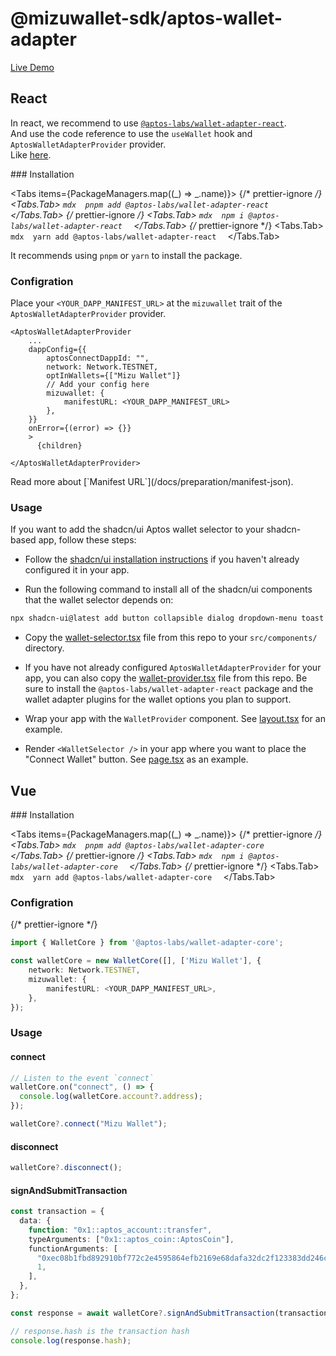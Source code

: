 
# @mizuwallet-sdk/aptos-wallet-adapter

[Live Demo](https://aptos-labs.github.io/aptos-wallet-adapter/)

## React

In react, we recommend to use [`@aptos-labs/wallet-adapter-react`](https://github.com/aptos-labs/aptos-wallet-adapter/tree/main/packages/wallet-adapter-react).  
And use the code reference to use the `useWallet` hook and `AptosWalletAdapterProvider` provider.  
Like [here](https://github.com/aptos-labs/aptos-wallet-adapter/blob/main/apps/nextjs-example/src/components/WalletProvider.tsx).

<Steps>
### Installation

<Tabs items={PackageManagers.map((_) => _.name)}>
  {/* prettier-ignore */}
  <Tabs.Tab>
    ```mdx 
	pnpm add @aptos-labs/wallet-adapter-react 
	```
  </Tabs.Tab>
  {/* prettier-ignore */}
  <Tabs.Tab>
    ```mdx 
	npm i @aptos-labs/wallet-adapter-react 
	```
  </Tabs.Tab>
  {/* prettier-ignore */}
  <Tabs.Tab>
    ```mdx 
	yarn add @aptos-labs/wallet-adapter-react 
	```
  </Tabs.Tab>
</Tabs>

<Callout>It recommends using `pnpm` or `yarn` to install the package.</Callout>

### Configration

Place your `<YOUR_DAPP_MANIFEST_URL>` at the `mizuwallet` trait of the `AptosWalletAdapterProvider` provider.

```mdx
<AptosWalletAdapterProvider
	...
	dappConfig={{
		aptosConnectDappId: "",
		network: Network.TESTNET,
		optInWallets={["Mizu Wallet"]}
    	// Add your config here
    	mizuwallet: {
    		manifestURL: <YOUR_DAPP_MANIFEST_URL>
    	},
    }}
    onError={(error) => {}}
    >
      {children}

</AptosWalletAdapterProvider>
```

<Callout>
  Read more about [`Manifest URL`](/docs/preparation/manifest-json).
</Callout>

### Usage

If you want to add the shadcn/ui Aptos wallet selector to your shadcn-based app, follow these steps:

- Follow the [shadcn/ui installation instructions](https://ui.shadcn.com/docs/installation) if you haven't already configured it in your app.

- Run the following command to install all of the shadcn/ui components that the wallet selector depends on:

```bash
npx shadcn-ui@latest add button collapsible dialog dropdown-menu toast
```

- Copy the [wallet-selector.tsx](./src/components/WalletSelector.tsx) file from this repo to your `src/components/` directory.

- If you have not already configured `AptosWalletAdapterProvider` for your app, you can also copy the [wallet-provider.tsx](./src/components/WalletProvider.tsx) file from this repo. Be sure to install the `@aptos-labs/wallet-adapter-react` package and the wallet adapter plugins for the wallet options you plan to support.

- Wrap your app with the `WalletProvider` component. See [layout.tsx](./src/app/layout.tsx) for an example.

- Render `<WalletSelector />` in your app where you want to place the "Connect Wallet" button. See [page.tsx](./src/app/page.tsx) as an example.

</Steps>

## Vue

<Steps>
### Installation

<Tabs items={PackageManagers.map((_) => _.name)}>
  {/* prettier-ignore */}
  <Tabs.Tab>
    ```mdx 
	pnpm add @aptos-labs/wallet-adapter-core 
	```
  </Tabs.Tab>
  {/* prettier-ignore */}
  <Tabs.Tab>
    ```mdx 
	npm i @aptos-labs/wallet-adapter-core 
	```
  </Tabs.Tab>
  {/* prettier-ignore */}
  <Tabs.Tab>
    ```mdx 
	yarn add @aptos-labs/wallet-adapter-core 
	```
  </Tabs.Tab>
</Tabs>

### Configration

{/* prettier-ignore */}
```typescript
import { WalletCore } from '@aptos-labs/wallet-adapter-core';

const walletCore = new WalletCore([], ['Mizu Wallet'], {
	network: Network.TESTNET,
	mizuwallet: {
		manifestURL: <YOUR_DAPP_MANIFEST_URL>,
	},
});

```

### Usage

#### connect

```typescript
// Listen to the event `connect`
walletCore.on("connect", () => {
  console.log(walletCore.account?.address);
});

walletCore?.connect("Mizu Wallet");
```

#### disconnect

```typescript
walletCore?.disconnect();
```

#### signAndSubmitTransaction

```typescript
const transaction = {
  data: {
    function: "0x1::aptos_account::transfer",
    typeArguments: ["0x1::aptos_coin::AptosCoin"],
    functionArguments: [
      "0xec08b1fbd892910bf772c2e4595864efb2169e68dafa32dc2f123383dd246c51",
      1,
    ],
  },
};

const response = await walletCore?.signAndSubmitTransaction(transaction);

// response.hash is the transaction hash
console.log(response.hash);
```

</Steps>
